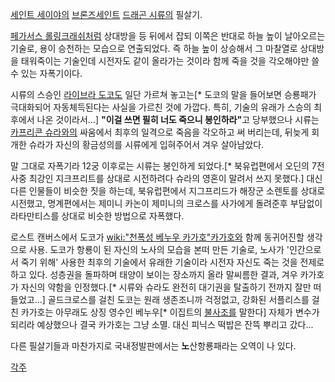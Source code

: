 [[세인트 세이야]]의 [[브론즈세인트]] [[드래곤 시류]]의 필살기.

[[페가서스 롤링크래쉬]]처럼 상대방을 등 뒤에서 잡되 이쪽은 반대로 하늘 높이 날아오르는 기술로, 용이 승천하는 모습으로 연출되었다. 즉 하늘 높이 상승해서 그 마찰열로 상대방을 태워죽이는 기술인데 시전자도 같이 올라가는 것이라 함께 죽을 것을 각오해야만 쓸 수 있는 자폭기이다.

시류의 스승인 [[라이브라 도코]]도 일단 가르쳐 놓고는[* 도코의 말을 들어보면 승룡패가 극대화되어 자동체득된다는 사실을 가르친 것에 가깝다. 특히, 기술의 유래가 스승의 최후에서 나온 것이라서...] '''"이걸 쓰면 필히 너도 죽으니 봉인하라"'''고 당부했으나 시류는 [[카프리콘 슈라]]와의 싸움에서 최후의 일격으로 죽음을 각오하고 써 버리는데, 뒤늦게 회개한 슈라가 자신의 황금성의를 시류에게 입혀주어서 겨우 살아남았다.

말 그대로 자폭기라 12궁 이후로는 시류는 봉인하게 되었다.[* 북유럽편에서 오딘의 7전사중 최강인 지크프리트를 상대로 시전하려다 슈라의 영혼이 말려서 쓰지 못했다.] 대신 다른 인물들이 비슷한 짓을 하는데, 북유럽편에서 지그프리드가 해장군 소렌토를 상대로 시전했고, 명계편에서는 제미니 카논이 제미니의 크로스를 사가에게 돌려준후 부담없이 라타만티스를 상대로 비슷한 방법으로 자폭했다.

로스트 캔버스에서 도코가 [[wiki:"천폭성 베누우 카가호"카가호]]와 함께 동귀어진할 생각으로 사용. 도코가 항룡이 된 자신의 노사의 모습을 본떠 만든 기술로, 노사가 '인간으로서 죽기 위해' 사용한 최후의 기술에서 유래한 기술이라 시전자 자신도 죽는 것을 전제로 하고 있다. 성층권을 돌파하며 태양이 보이는 장소까지 올라 말씨름한 결과, 겨우 카가호가 자신의 약함을 인정했다.[* 시류와 슈라도 완전히 대기권을 탈출하기 전까지 잘만 떠들었고...] 골드크로스를 걸친 도코는 원래 생존조니까 걱정없고, 강화된 서플리스를 걸친 카가호는 아무래도 상징 영수인 베누우[* 이집트의 [[불사조]]를 말한다] 자체가 변수가 되리라 예상했으나 결국 카가호는 그냥 소멸. 대신 피닉스 떡밥은 잔뜩 뿌리고 갔다...

다른 필살기들과 마찬가지로 국내정발판에서는 '''노'''산항룡패라는 오역이 나 있다.

[[각주]]

